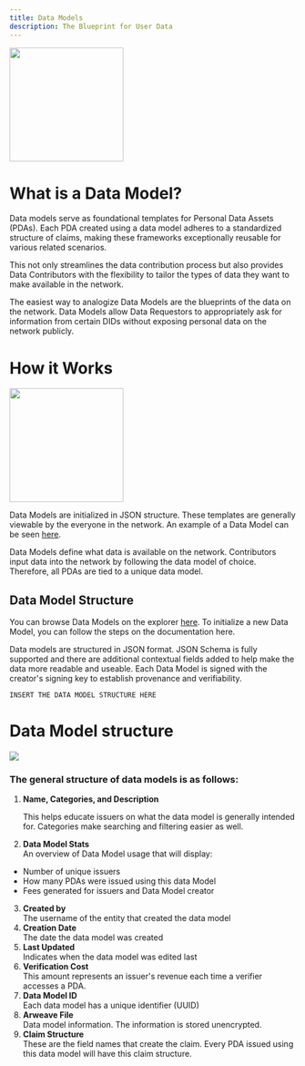 ```yaml
---
title: Data Models
description: The Blueprint for User Data
---
```


<img height="200" src="/assets/core-concepts/dataModels.png" />

# What is a Data Model?

Data models serve as foundational templates for Personal Data Assets (PDAs). Each PDA created using a data model adheres to a standardized structure of claims, making these frameworks exceptionally reusable for various related scenarios.

This not only streamlines the data contribution process but also provides Data Contributors with the flexibility to tailor the types of data they want to make available in the network.

The easiest way to analogize Data Models are the blueprints of the data on the network. Data Models allow Data Requestors to appropriately ask for information from certain DIDs without exposing personal data on the network publicly.

# How it Works

<img height="200" src="/assets/core-concepts/dataModelsExamples.png" />

Data Models are initialized in JSON structure. These templates are generally viewable by the everyone in the network. An example of a Data Model can be seen [here](https://sandbox.mygateway.xyz/explorer/data-models/b6a9e7a4-f706-4aa5-8896-464bd05bc8d0).

Data Models define what data is available on the network. Contributors input data into the network by following the data model of choice. Therefore, all PDAs are tied to a unique data model.

## Data Model Structure

You can browse Data Models on the explorer [here](https://sandbox.mygateway.xyz/explorer/data-models). To initialize a new Data Model, you can follow the steps on the documentation here.

Data models are structured in JSON format. JSON Schema is fully supported and there are additional contextual fields added to help make the data more readable and useable. Each Data Model is signed with the creator's signing key to establish provenance and verifiability.

```
INSERT THE DATA MODEL STRUCTURE HERE
```

# Data Model structure

![](https://files.readme.io/b438eb0-image.png)

### The general structure of data models is as follows:

1. **Name, Categories, and Description**

   This helps educate issuers on what the data model is generally intended for. Categories make searching and filtering easier as well.

2. **Data Model Stats**  
   An overview of Data Model usage that will display:

- Number of unique issuers
- How many PDAs were issued using this data Model
- Fees generated for issuers and Data Model creator

3. **Created by**  
   The username of the entity that created the data model
4. **Creation Date**  
   The date the data model was created
5. **Last Updated**  
   Indicates when the data model was edited last
6. **Verification Cost**  
   This amount represents an issuer's revenue each time a verifier accesses a PDA.
7. **Data Model ID**  
   Each data model has a unique identifier (UUID)
8. **Arweave File**  
   Data model information. The information is stored unencrypted.
9. **Claim Structure**  
   These are the field names that create the claim. Every PDA issued using this data model will have this claim structure.
